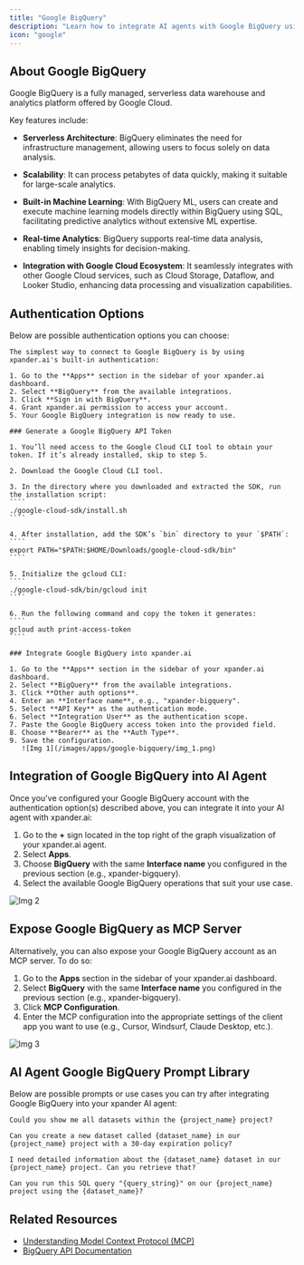 ```yaml
---
title: "Google BigQuery"
description: "Learn how to integrate AI agents with Google BigQuery using xpander.ai. Create intelligent workflows that automatically query, analyze, and act on large-scale datasets."
icon: "google"
---
```


## About Google BigQuery

Google BigQuery is a fully managed, serverless data warehouse and analytics platform offered by Google Cloud. 

Key features include:

- **Serverless Architecture**: BigQuery eliminates the need for infrastructure management, allowing users to focus solely on data analysis. 

- **Scalability**: It can process petabytes of data quickly, making it suitable for large-scale analytics. 

- **Built-in Machine Learning**: With BigQuery ML, users can create and execute machine learning models directly within BigQuery using SQL, facilitating predictive analytics without extensive ML expertise. 

- **Real-time Analytics**: BigQuery supports real-time data analysis, enabling timely insights for decision-making. 

- **Integration with Google Cloud Ecosystem**: It seamlessly integrates with other Google Cloud services, such as Cloud Storage, Dataflow, and Looker Studio, enhancing data processing and visualization capabilities.


## Authentication Options

Below are possible authentication options you can choose:

<Tabs>

  <Tab title="Built-in xpander.ai Auth">

    The simplest way to connect to Google BigQuery is by using xpander.ai's built-in authentication:

    1. Go to the **Apps** section in the sidebar of your xpander.ai dashboard.  
    2. Select **BigQuery** from the available integrations.  
    3. Click **Sign in with BigQuery**.  
    4. Grant xpander.ai permission to access your account.  
    5. Your Google BigQuery integration is now ready to use.

  </Tab>

  <Tab title="API Access">

    ### Generate a Google BigQuery API Token

    1. You’ll need access to the Google Cloud CLI tool to obtain your token. If it’s already installed, skip to step 5.

    2. Download the Google Cloud CLI tool.

    3. In the directory where you downloaded and extracted the SDK, run the installation script:  
    ````
    ./google-cloud-sdk/install.sh
    ````

    4. After installation, add the SDK’s `bin` directory to your `$PATH`:  
    ````
    export PATH="$PATH:$HOME/Downloads/google-cloud-sdk/bin"
    ````

    5. Initialize the gcloud CLI:  
    ````
    ./google-cloud-sdk/bin/gcloud init
    ````

    6. Run the following command and copy the token it generates:  
    ````
    gcloud auth print-access-token
    ````

    ### Integrate Google BigQuery into xpander.ai

    1. Go to the **Apps** section in the sidebar of your xpander.ai dashboard.  
    2. Select **BigQuery** from the available integrations.  
    3. Click **Other auth options**.  
    4. Enter an **Interface name**, e.g., "xpander-bigquery".  
    5. Select **API Key** as the authentication mode.  
    6. Select **Integration User** as the authentication scope.  
    7. Paste the Google BigQuery access token into the provided field.  
    8. Choose **Bearer** as the **Auth Type**.  
    9. Save the configuration.  
       ![Img 1](/images/apps/google-bigquery/img_1.png)

  </Tab>

</Tabs>

## Integration of Google BigQuery into AI Agent

Once you've configured your Google BigQuery account with the authentication option(s) described above, you can integrate it into your AI agent with xpander.ai:

1. Go to the **+** sign located in the top right of the graph visualization of your xpander.ai agent.  
2. Select **Apps**.  
3. Choose **BigQuery** with the same **Interface name** you configured in the previous section (e.g., xpander-bigquery).  
4. Select the available Google BigQuery operations that suit your use case.  

![Img 2](/images/apps/google-bigquery/img_2.png)

## Expose Google BigQuery as MCP Server

Alternatively, you can also expose your Google BigQuery account as an MCP server. To do so:

1. Go to the **Apps** section in the sidebar of your xpander.ai dashboard.  
2. Select **BigQuery** with the same **Interface name** you configured in the previous section (e.g., xpander-bigquery).  
3. Click **MCP Configuration**.  
4. Enter the MCP configuration into the appropriate settings of the client app you want to use (e.g., Cursor, Windsurf, Claude Desktop, etc.).

![Img 3](/images/apps/google-bigquery/img_3.png)

## AI Agent Google BigQuery Prompt Library

Below are possible prompts or use cases you can try after integrating Google BigQuery into your xpander AI agent:

```
Could you show me all datasets within the {project_name} project?
```

````
Can you create a new dataset called {dataset_name} in our {project_name} project with a 30-day expiration policy?
````

```
I need detailed information about the {dataset_name} dataset in our {project_name} project. Can you retrieve that?
```

```
Can you run this SQL query "{query_string}" on our {project_name} project using the {dataset_name}?
```

## Related Resources

- [Understanding Model Context Protocol (MCP)](/docs/05-human-interfaces/04-mcp)
- [BigQuery API Documentation](https://cloud.google.com/bigquery/docs/reference/rest)